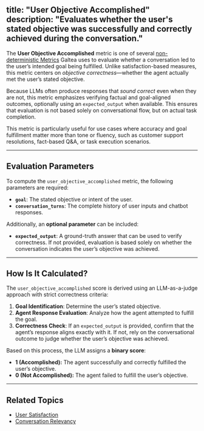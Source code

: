 title: "User Objective Accomplished"
description: "Evaluates whether the user's stated objective was successfully and correctly achieved during the conversation."
---

The **User Objective Accomplished** metric is one of several [non-deterministic Metrics](/concepts/metric) Galtea uses to evaluate whether a conversation led to the user’s intended goal being fulfilled. Unlike satisfaction-based measures, this metric centers on *objective correctness*—whether the agent actually met the user’s stated objective.  

Because LLMs often produce responses that *sound correct* even when they are not, this metric emphasizes verifying factual and goal-aligned outcomes, optionally using an `expected_output` when available. This ensures that evaluation is not based solely on conversational flow, but on actual task completion.  

This metric is particularly useful for use cases where accuracy and goal fulfillment matter more than tone or fluency, such as customer support resolutions, fact-based Q&A, or task execution scenarios.

---

## Evaluation Parameters

To compute the `user_objective_accomplished` metric, the following parameters are required:

- **`goal`**: The stated objective or intent of the user.  
- **`conversation_turns`**: The complete history of user inputs and chatbot responses.  

Additionally, an **optional parameter** can be included:  

- **`expected_output`**: A ground-truth answer that can be used to verify correctness. If not provided, evaluation is based solely on whether the conversation indicates the user’s objective was achieved.  

---

## How Is It Calculated?

The `user_objective_accomplished` score is derived using an LLM-as-a-judge approach with strict correctness criteria:

1. **Goal Identification**: Determine the user’s stated objective.  
2. **Agent Response Evaluation**: Analyze how the agent attempted to fulfill the goal.  
3. **Correctness Check**: If an `expected_output` is provided, confirm that the agent’s response aligns exactly with it. If not, rely on the conversational outcome to judge whether the user’s objective was achieved.  

Based on this process, the LLM assigns a **binary score**:

- **1 (Accomplished):** The agent successfully and correctly fulfilled the user’s objective. 
- **0 (Not Accomplished):** The agent failed to fulfill the user’s objective.

---

## Related Topics

- [User Satisfaction](/concepts/metric/user-satisfaction)  
- [Conversation Relevancy](/concepts/metric/conversation-relevancy)  
